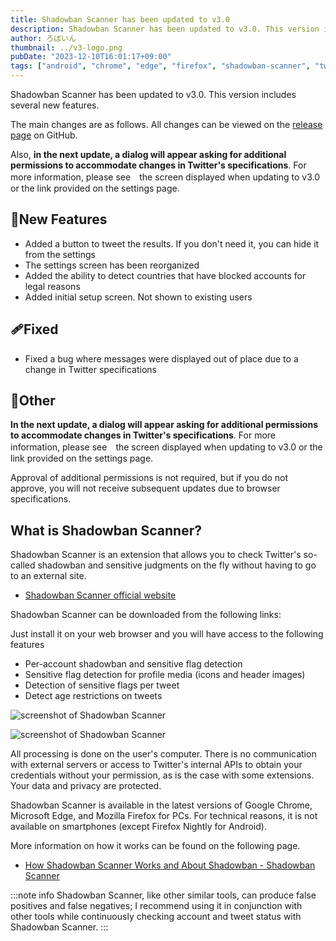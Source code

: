 ```yaml
---
title: Shadowban Scanner has been updated to v3.0
description: Shadowban Scanner has been updated to v3.0. This version includes several new features.
author: ろぼいん
thumbnail: ../v3-logo.png
pubDate: "2023-12-10T16:01:17+09:00"
tags: ["android", "chrome", "edge", "firefox", "shadowban-scanner", "twitter", "extension"]
---
```



Shadowban Scanner has been updated to v3.0. This version includes several new features.

The main changes are as follows. All changes can be viewed on the [release page](https://github.com/Robot-Inventor/shadowban-scanner/releases/tag/v3.0.0) on GitHub.

Also, **in the next update, a dialog will appear asking for additional permissions to accommodate changes in Twitter's specifications**. For more information, please see　the screen displayed when updating to v3.0 or the link provided on the settings page.

## 🎉New Features

- Added a button to tweet the results. If you don't need it, you can hide it from the settings
- The settings screen has been reorganized
- Added the ability to detect countries that have blocked accounts for legal reasons
- Added initial setup screen. Not shown to existing users

## 🩹Fixed

- Fixed a bug where messages were displayed out of place due to a change in Twitter specifications

## 📝Other

**In the next update, a dialog will appear asking for additional permissions to accommodate changes in Twitter's specifications**. For more information, please see　the screen displayed when updating to v3.0 or the link provided on the settings page.

Approval of additional permissions is not required, but if you do not approve, you will not receive subsequent updates due to browser specifications.

## What is Shadowban Scanner?

Shadowban Scanner is an extension that allows you to check Twitter's so-called shadowban and sensitive judgments on the fly without having to go to an external site.

<YouTube id="6c4MCItd7wY" />

- [Shadowban Scanner official website](https://shadowban-scanner.roboin.io/)

Shadowban Scanner can be downloaded from the following links:

<ExtensionBadges/>

Just install it on your web browser and you will have access to the following features

- Per-account shadowban and sensitive flag detection
- Sensitive flag detection for profile media (icons and header images)
- Detection of sensitive flags per tweet
- Detect age restrictions on tweets

![screenshot of Shadowban Scanner](../../../../09/30/shadowban-scanner-v2-release/en/screenshot2_en.png)

![screenshot of Shadowban Scanner](../../../../09/30/shadowban-scanner-v2-release/en/screenshot1_en.png)

All processing is done on the user's computer. There is no communication with external servers or access to Twitter's internal APIs to obtain your credentials without your permission, as is the case with some extensions. Your data and privacy are protected.

Shadowban Scanner is available in the latest versions of Google Chrome, Microsoft Edge, and Mozilla Firefox for PCs. For technical reasons, it is not available on smartphones (except Firefox Nightly for Android).

More information on how it works can be found on the following page.

- [How Shadowban Scanner Works and About Shadowban - Shadowban Scanner](https://github.com/Robot-Inventor/shadowban-scanner/blob/main/doc/en/about-shadowban.md)

:::note info
Shadowban Scanner, like other similar tools, can produce false positives and false negatives; I recommend using it in conjunction with other tools while continuously checking account and tweet status with Shadowban Scanner.
:::
